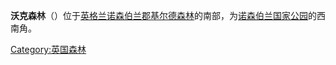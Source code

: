 {{unreferenced|time=2013-11-25T01:59:03+00:00}}
{{noteTA
|G1=UK Places
}}
{{Infobox historic site
| name = 沃克森林
| native_name = Wark Forest
| native_language = en
| location = {{GBR}}[[諾森伯蘭郡|諾森伯蘭郡]]
| locmapin = United Kingdom Northumberland
| coordinates = {{coord|55.091|N|2.417|W}}
| gbgridref = NY735775
}}
'''沃克森林'''（{{lang-en|Wark Forest}}）位于[[英格兰|英格兰]][[诺森伯兰郡|诺森伯兰郡]][[基尔德森林|基尔德森林]]的南部，为[[诺森伯兰国家公园|诺森伯兰国家公园]]的西南角。

{{england-stub}}
[[Category:英国森林|Category:英国森林]]